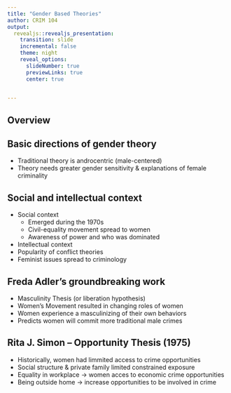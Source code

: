```yaml
---
title: "Gender Based Theories"
author: CRIM 104
output: 
  revealjs::revealjs_presentation:
    transition: slide
    incremental: false
    theme: night
    reveal_options:
      slideNumber: true
      previewLinks: true
      center: true
      

---
```


## Overview


## Basic directions of gender theory

- Traditional theory is androcentric (male-centered)
- Theory needs greater gender sensitivity & explanations of female criminality

## Social and intellectual context
- Social context
    - Emerged during the 1970s
    - Civil-equality movement spread to women
    - Awareness of power and who was dominated

- Intellectual context
- Popularity of conflict theories
- Feminist issues spread to criminology


## Freda Adler's groundbreaking work

- Masculinity Thesis  (or liberation hypothesis)
- Women’s Movement resulted in changing roles of women
- Women experience a masculinizing of their own behaviors
- Predicts women will commit more traditional male crimes

## Rita J. Simon – Opportunity Thesis (1975)

- Historically, women had limmited access to crime opportunities
- Social structure & private family limited constrained exposure
- Equality in workplace -> women acces to economic crime opportunities
- Being outside home -> increase opportunities to be involved in crime


